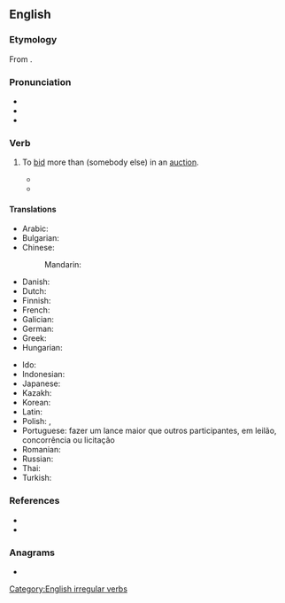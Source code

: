 ==English==

===Etymology===
From {{prefix|en|out|bid}}.

===Pronunciation===
* {{IPA|en|/aʊtˈbɪd/}}
* {{audio|en|LL-Q1860 (eng)-Vealhurl-outbid.wav|Audio (Southern England)}}
* {{rhymes|en|ɪd|s=2}}

===Verb===
{{en-verb|outbids|outbidding|outbid|past2=outbidded|past_ptc2=outbidden|past_ptc3=outbidded}}

# {{lb|en|transitive}} To [[bid]] more than (somebody else) in an [[auction]].
#* {{quote-book|en|year=1985 |title=Social History of the Muslims in Bengal: Down to A.D. 1538 |author=|Abdul Karim page=65 |ISBN=|passage=Bengal '''outbidded''' those of Delhi; instead of searching for khalifahs for obtaining recognition, Sultan Sikandar Shah himself took the title .of Imam ul-Azam and Khalifat-ul-Muazzam.}}
#* {{quote-book|en|year=2008  |title=A Host of Suspects |author=Michael Marra |page=139 |ISBN=|passage=You must understand that there are people who strive and save their whole lives to acquire something, and when they are simply '''outbidded''' or outfoxed by me, it is not taken with a delicate smile.}}

====Translations====
{{trans-top|to bid more than somebody else}}
* Arabic: {{t|ar|زَايَدَ}}
* Bulgarian: {{t+|bg|наддавам}}
* Chinese:
*: Mandarin: {{t-needed|cmn}}
* Danish: {{t-needed|da}}
* Dutch: {{t+|nl|overbieden}}
* Finnish: {{t-needed|fi}}
* French: {{t+|fr|surenchérir}}
* Galician: {{t+|gl|poxar}}
* German: {{t+|de|überbieten}}
* Greek: {{t-needed|el}}
* Hungarian: {{t|hu|rálicitál}}
{{trans-mid}}
* Ido: {{t|io|superaucionar}}
* Indonesian: {{t-needed|id}}
* Japanese: {{t-needed|ja}}
* Kazakh: {{t-needed|kk}}
* Korean: {{t-needed|ko}}
* Latin: {{t+|la|adiciō}}
* Polish: {{t|pl|przelicytować|pf}}, {{t|pl|przelicytowywać|impf}}
* Portuguese: fazer um lance maior que outros participantes, em leilão, concorrência ou licitação
* Romanian: {{t+|ro|supralicita}}
* Russian: {{t+|ru|переби́ть|pf}} {{qualifier|with dative of the person and accusative of the offer}}
* Thai: {{t-needed|th}}
* Turkish: {{t-needed|tr}}
{{trans-bottom}}

===References===
* {{R:Century 1911}}
* {{R:Webster 1913}}

===Anagrams===
* {{anagrams|en|a=bdiotu|tuboid}}

[[Category:English irregular verbs]]